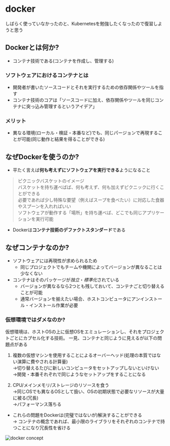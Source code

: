 # docker
しばらく使っていなかったのと、Kubernetesを勉強したくなったので復習しようと思う

## Dockerとは何か?
- コンテナ技術である(コンテナを作成し、管理する)
### ソフトウェアにおけるコンテナとは
- 開発者が書いたソースコードとそれを実行するための依存関係やツールを指す
- コンテナ技術のコアは「ソースコードに加え、依存関係やツールを同じコンテナに突っ込み管理するというアイデア」

### メリット
- 異なる環境(ローカル・検証・本番など)でも、同じパージョンで再現することが可能(同じ動作と結果を得ることができる)

## なぜDockerを使うのか?
- 平たく言えば**何も考えずにソフトウェアを実行できる**ようになること
> ピクニックバスケットのイメージ
<br/> バスケットを持ち運べばば、何も考えず、何も加えずピクニックに行くことができる
<br/> 必要であれば少し特殊な要望（例えばスープを食べたい）に対応した食器やスプーンを入れればいい
<br/> ソフトウェアが動作する「場所」を持ち運べば、どこでも同じアプリケーションを実行可能

- Dockerは**コンテナ技術のデファクトスタンダード**である

## なぜコンテナなのか?
- ソフトウェアには再現性が求められるため
  - 同じプロジェクトでもチームや機関によってバージョンが異なることは少なくない
- コンテナはそのパッケージが*独立*・*標準化*されている
  - バージョンが異なるなら2つとも残しておいて、コンテナごと切り替えることが可能
  - 通常バージョンを揃えたい場合、ホストコンピュータにアンインストール・インストール作業が必要

### 仮想環境ではダメなのか?
仮想環境は、ホストOSの上に仮想OSをエミュレーションし、それをプロジェクトごとにカプセル化する技術。
一見、コンテナと同じように見えるが以下の問題点がある

1. 複数の仮想マシンを使用することによるオーバーヘッド(処理の本質ではない演算に費やされる計算量)
<br/>→切り替えるたびに新しいコンピュータをセットアップしないといけない
<br/>→開発・本番それぞれで同じようなセットアップをすることになる

2. CPU/メインメモリ/ストレージのリソースを食う
<br/>→同じOSでも異なるOSとして扱い、OSの初期状態で必要なリソースが大量に被る(冗長)
<br/>→パフォーマンス落ちる

- これらの問題をDockerは(完璧ではないが)解決することができる
<br/>→ コンテナの概念であれば、最小限のライブラリをそれぞれのコンテナで持つことになり冗長性を省ける


![docker concept](../../img/2024-05/docker1.png)